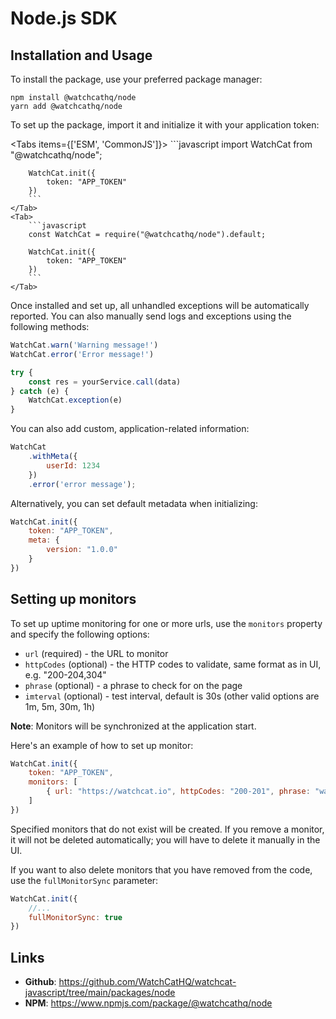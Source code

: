 
# Node.js SDK

## Installation and Usage

To install the package, use your preferred package manager:

```shell
npm install @watchcathq/node
yarn add @watchcathq/node
```

To set up the package, import it and initialize it with your application token:

<Tabs items={['ESM', 'CommonJS']}>
    <Tab>
        ```javascript
        import WatchCat from "@watchcathq/node";

        WatchCat.init({
            token: "APP_TOKEN"
        })
        ```
    </Tab>
    <Tab>
        ```javascript
        const WatchCat = require("@watchcathq/node").default;

        WatchCat.init({
            token: "APP_TOKEN"
        })
        ```
    </Tab>
</Tabs>


Once installed and set up, all unhandled exceptions will be automatically reported.
You can also manually send logs and exceptions using the following methods:

```javascript
WatchCat.warn('Warning message!')
WatchCat.error('Error message!')

try {
    const res = yourService.call(data)
} catch (e) {
    WatchCat.exception(e)
}
```

You can also add custom, application-related information:

```javascript
WatchCat
    .withMeta({
        userId: 1234
    })
    .error('error message');
```

Alternatively, you can set default metadata when initializing:

```javascript
WatchCat.init({
    token: "APP_TOKEN",
    meta: {
        version: "1.0.0"
    }
})
```

## Setting up monitors

To set up uptime monitoring for one or more urls, use the `monitors` property and specify the following options:
- `url` (required) - the URL to monitor
- `httpCodes` (optional) - the HTTP codes to validate, same format as in UI, e.g. "200-204,304"
- `phrase` (optional) - a phrase to check for on the page
- `imterval` (optional) - test interval, default is 30s (other valid options are 1m, 5m, 30m, 1h)

__Note__: Monitors will be synchronized at the application start.

Here's an example of how to set up monitor:

```javascript
WatchCat.init({
    token: "APP_TOKEN",
    monitors: [
        { url: "https://watchcat.io", httpCodes: "200-201", phrase: "watchcat", interval: "30s"}
    ]
})
```

Specified monitors that do not exist will be created. If you remove a monitor, it will not be deleted automatically;
you will have to delete it manually in the UI.

If you want to also delete monitors that you have removed from the code, use the `fullMonitorSync` parameter:

```javascript
WatchCat.init({
    //...
    fullMonitorSync: true
})
```

## Links

- __Github__: https://github.com/WatchCatHQ/watchcat-javascript/tree/main/packages/node
- __NPM__: https://www.npmjs.com/package/@watchcathq/node